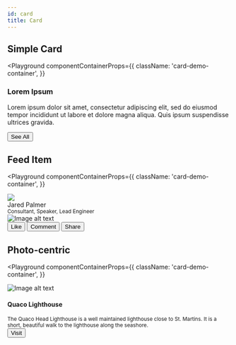 ```yaml
---
id: card
title: Card
---
```



## Simple Card

<Playground
  componentContainerProps={{
    className: 'card-demo-container',
  }}
>
  <div class="card-demo">
    <div class="card">
      <div class="card__header">
        <h3>Lorem Ipsum</h3>
      </div>
      <div class="card__body">
        <p>
          Lorem ipsum dolor sit amet, consectetur adipiscing elit, sed do
          eiusmod tempor incididunt ut labore et dolore magna aliqua. Quis ipsum
          suspendisse ultrices gravida.
        </p>
      </div>
      <div class="card__footer">
        <button class="button button--secondary button--block">See All</button>
      </div>
    </div>
  </div>
</Playground>

## Feed Item

<Playground
  componentContainerProps={{
    className: 'card-demo-container',
  }}
>
  <div class="card-demo">
    <div class="card">
      <div class="card__header">
        <div class="avatar">
          <img
            class="avatar__photo"
            src="https://avatars1.githubusercontent.com/u/4060187?s=460&v=4"
          />
          <div class="avatar__intro">
            <div class="avatar__name">Jared Palmer</div>
            <small class="avatar__subtitle">
              Consultant, Speaker, Lead Engineer
            </small>
          </div>
        </div>
      </div>
      <div class="card__image">
        <img
          src="https://images.unsplash.com/photo-1501619951397-5ba40d0f75da?ixlib=rb-1.2.1&auto=format&fit=crop&w=1655&q=80"
          alt="Image alt text"
          title="Logo Title Text 1"
        />
      </div>
      <div class="card__footer">
        <div class="button-group button-group--block">
          <button class="button button--secondary">Like</button>
          <button class="button button--secondary">Comment</button>
          <button class="button button--secondary">Share</button>
        </div>
      </div>
    </div>
  </div>
</Playground>

## Photo-centric

<Playground
  componentContainerProps={{
    className: 'card-demo-container',
  }}
>
  <div class="card-demo">
    <div class="card">
      <div class="card__image">
        <img
          src="https://images.unsplash.com/photo-1506624183912-c602f4a21ca7?ixlib=rb-1.2.1&ixid=eyJhcHBfaWQiOjEyMDd9&auto=format&fit=crop&w=800&q=60"
          alt="Image alt text"
          title="Logo Title Text 1"
        />
      </div>
      <div class="card__body">
        <h4>Quaco Lighthouse</h4>
        <small>
          The Quaco Head Lighthouse is a well maintained lighthouse close to St.
          Martins. It is a short, beautiful walk to the lighthouse along the
          seashore.
        </small>
      </div>
      <div class="card__footer">
        <button class="button button--primary button--block">Visit</button>
      </div>
    </div>
  </div>
</Playground>
